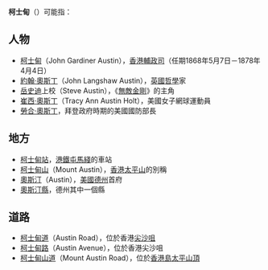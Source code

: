 '''柯士甸'''（{{lang-en|Austin}}）可能指：

==人物==
*[[柯士甸_(香港輔政司)|柯士甸]]（John Gardiner Austin），[[香港輔政司|香港輔政司]]（任期1868年5月7日－1878年4月4日）
*[[約翰·奧斯丁|約翰·奧斯丁]]（John Langshaw Austin），[[英國|英國]][[哲學|哲學]]家
*[[岳史迪|岳史迪]]上校（Steve Austin），《[[無敵金剛|無敵金剛]]》的主角
*[[崔西·奧斯丁|崔西·奧斯丁]]（Tracy Ann Austin Holt），美國女子網球運動員
*[[勞合·奧斯丁|勞合·奧斯丁]]，拜登政府時期的美國國防部長

==地方==
* [[柯士甸站|柯士甸站]]，[[港鐵|港鐵]][[屯馬綫|屯馬綫]]的車站
* [[柯士甸山|柯士甸山]]（Mount Austin），[[香港|香港]][[太平山_(香港)|太平山]]的別稱
* [[奧斯汀|奧斯汀]]（Austin），[[美國|美國]][[德克萨斯州|德州]]首府
* [[奧斯汀縣_(德克薩斯州)|奧斯汀縣]]，德州其中一個縣

==道路==
* [[柯士甸道|柯士甸道]]（Austin Road），位於香港[[尖沙咀|尖沙咀]]
* [[柯士甸路|柯士甸路]]（Austin Avenue），位於香港尖沙咀
* [[柯士甸山道|柯士甸山道]]（Mount Austin Road），位於[[香港島|香港島]][[爐峰峽|太平山頂]]

{{disambig|O|Cat=三字译名消歧义}}